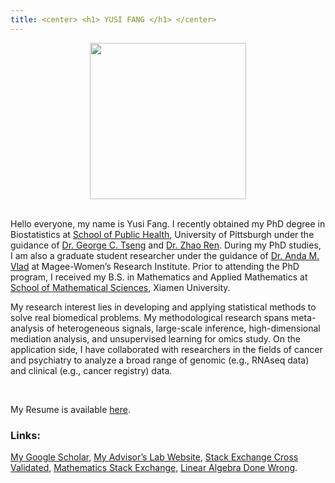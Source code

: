 ```yaml
---
title: <center> <h1> YUSI FANG </h1> </center>
---
```


<center>![](img/me4.jpg){width=250px}</center>



<br>
Hello everyone, my name is Yusi Fang. I recently obtained my PhD degree in Biostatistics at [School of Public Health](https://www.publichealth.pitt.edu/), University of Pittsburgh under the guidance of [Dr. George C. Tseng](http://www.pitt.edu/~ctseng/) and [Dr. Zhao Ren](http://www.pitt.edu/~zren/). During my PhD studies, I am also a graduate student researcher under the guidance of [Dr. Anda M. Vlad](https://mageewomens.org/investigator/anda-m-vlad-md-ph-d) at Magee-Women's Research Institute. Prior to attending the PhD program, I received my B.S. in Mathematics and Applied Mathematics at [School of Mathematical Sciences](http://math.xmu.edu.cn/en/), Xiamen University.  

My research interest lies in developing and applying statistical methods to solve real biomedical problems. My methodological research spans meta-analysis of heterogeneous signals, large-scale inference, high-dimensional mediation analysis, and unsupervised learning for omics study. On the application side, I have collaborated with researchers in the fields of cancer and psychiatry to analyze a broad range of genomic (e.g., RNAseq data) and clinical (e.g., cancer registry) data.

<br>

My Resume is available [here](downloads/Yusi_s_Resume__JHR_.pdf).


### Links:

[My Google Scholar](https://scholar.google.com/citations?user=9IA20PIAAAAJ&hl=en), [My Advisor's Lab Website](https://tsenglab.biostat.pitt.edu), [Stack Exchange Cross Validated](https://stats.stackexchange.com/),  [Mathematics Stack Exchange](https://math.stackexchange.com),  [Linear Algebra Done Wrong](http://www.math.brown.edu/~treil/papers/LADW/LADW.html).